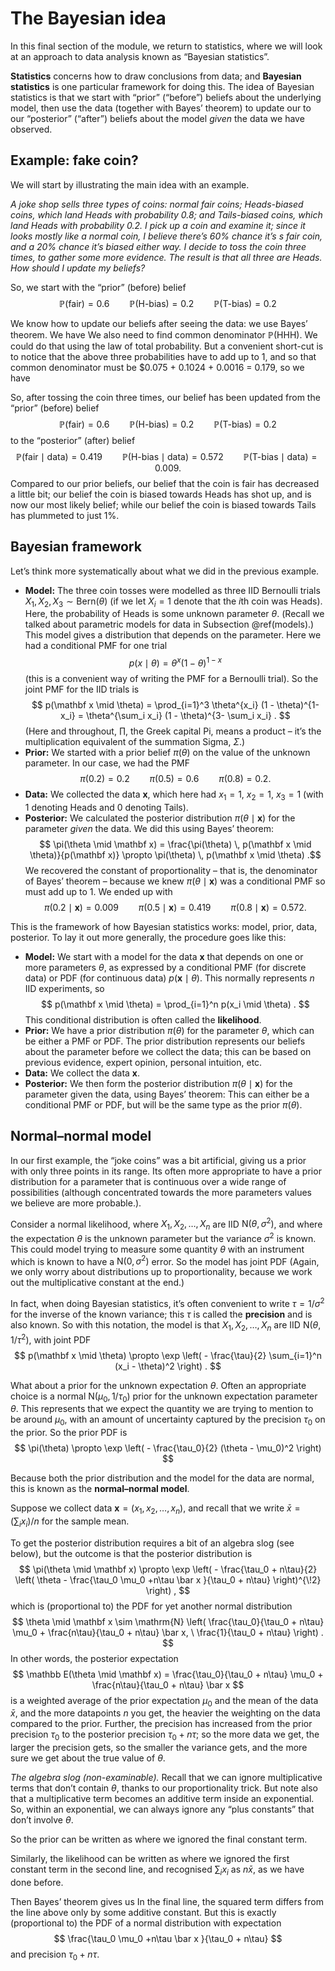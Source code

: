 # The Bayesian idea  {#L19-bayes-idea}

In this final section of the module, we return to statistics, where we will look at an approach to data analysis known as "Bayesian statistics".

**Statistics** concerns how to draw conclusions from data; and **Bayesian statistics** is one particular framework for doing this. The idea of Bayesian statistics is that we start with "prior" ("before") beliefs about the underlying model, then use the data (together with Bayes' theorem) to update our to our "posterior" ("after") beliefs about the model *given* the data we have observed.

## Example: fake coin?  {#fake-coin}

<!--
:::: {.videowrap}
::: {.videowrapper}
<iframe src="https://www.youtube.com/embed/BUZ_4DqHjIM"></iframe>
:::
::::
-->





We will start by illustrating the main idea with an example.

::: {.example}
*A joke shop sells three types of coins: normal fair coins; Heads-biased coins, which land Heads with probability 0.8; and Tails-biased coins, which land Heads with probability 0.2. I pick up a coin and examine it; since it looks mostly like a normal coin, I believe there's 60% chance it's s fair coin, and a 20% chance it's biased either way. I decide to toss the coin three times, to gather some more evidence. The result is that all three are Heads. How should I update my beliefs?*

So, we start with the "prior" (before) belief
$$ \mathbb P(\text{fair}) = 0.6 \qquad \mathbb P(\text{H-bias}) = 0.2 \qquad \mathbb P(\text{T-bias}) = 0.2 $$

We know how to update our beliefs after seeing the data: we use Bayes' theorem. We have
\begin{align*}
\mathbb P(\text{fair} \mid \text{HHH}) &= \frac{\mathbb P(\text{fair})\, \mathbb P(\text{HHH}\mid \text{fair})}{\mathbb P(\text{HHH})} = \frac{0.6 \times 0.5^3}{\mathbb P(\text{HHH})} = \frac{0.075}{\mathbb P(\text{HHH})} \\
\mathbb P(\text{H-bias} \mid \text{HHH}) &= \frac{\mathbb P(\text{H-bias})\, \mathbb P(\text{HHH}\mid \text{H-bias})}{\mathbb P(\text{HHH})} = \frac{0.2 \times 0.8^3}{\mathbb P(\text{HHH})} = \frac{0.1024}{\mathbb P(\text{HHH})} \\
\mathbb P(\text{T-bias} \mid \text{HHH}) &= \frac{\mathbb P(\text{H-bias})\, \mathbb P(\text{HHH}\mid \text{T-bias})}{\mathbb P(\text{HHH})} = \frac{0.2 \times 0.2^3}{\mathbb P(\text{HHH})} = \frac{0.0016}{\mathbb P(\text{HHH})}  .
\end{align*}
We also need to find common denominator $\mathbb P(\text{HHH})$. We could do that using the law of total probability. But a convenient short-cut is to notice that the above three probabilities have to add up to 1, and so that common denominator must be $0.075 + 0.1024 + 0.0016 = 0.179, so we have
\begin{align*}
  \mathbb P(\text{fair} \mid \text{data}) &= \frac{0.075}{0.179} = 0.419 \\
  \mathbb P(\text{H-bias}\mid \text{data}) &= \frac{0.1024}{0.179} = 0.572 \\
  \mathbb P(\text{T-bias}\mid \text{data}) &= \frac{0.0016}{0.179} = 0.009 .
\end{align*}

So, after tossing the coin three times, our belief has been updated from the "prior" (before) belief
$$ \mathbb P(\text{fair}) = 0.6 \qquad \mathbb P(\text{H-bias}) = 0.2 \qquad \mathbb P(\text{T-bias}) = 0.2 $$
to the "posterior" (after) belief
$$ \mathbb P(\text{fair} \mid \text{data}) = 0.419 \qquad \mathbb P(\text{H-bias}\mid \text{data}) = 0.572 \qquad \mathbb P(\text{T-bias}\mid \text{data}) = 0.009 . $$
Compared to our prior beliefs, our belief that the coin is fair has decreased a little bit; our belief the coin is biased towards Heads has shot up, and is now our most likely belief; while our belief the coin is biased towards Tails has plummeted to just 1%.
:::


## Bayesian framework  {#bayesian-framework}

<!--
:::: {.videowrap}
::: {.videowrapper}
<iframe src="https://www.youtube.com/embed/9moh0KYc6fE"></iframe>
:::
::::
-->


Let's think more systematically about what we did in the previous example.

* **Model:** The three coin tosses were modelled as three IID Bernoulli trials $X_1, X_2, X_3 \sim \text{Bern}(\theta)$ (if we let $X_i = 1$ denote that the $i$th coin was Heads). Here, the probability of Heads is some unknown parameter $\theta$. (Recall we talked about parametric models for data in Subsection \@ref(models).) This model gives a distribution that depends on the parameter. Here we had a conditional PMF for one trial
$$ p(x \mid \theta) = \theta^{x} (1 - \theta)^{1- x}  $$
(this is a convenient way of writing the PMF for a Bernoulli trial). So the joint PMF for the IID trials is
$$ p(\mathbf x \mid \theta) = \prod_{i=1}^3 \theta^{x_i} (1 - \theta)^{1- x_i} = \theta^{\sum_i x_i} (1 - \theta)^{3- \sum_i x_i} . $$
(Here and throughout, $\prod$, the Greek capital Pi, means a product -- it's the multiplication equivalent of the summation Sigma, $\Sigma$.)
* **Prior:** We started with a prior belief $\pi(\theta)$ on the value of the unknown parameter. In our case, we had the PMF
$$ \pi(0.2) = 0.2 \qquad \pi(0.5) = 0.6 \qquad \pi(0.8) = 0.2 . $$
* **Data:** We collected the data $\mathbf x$, which here had $x_1 = 1$, $x_2 = 1$, $x_3 = 1$ (with 1 denoting Heads and 0 denoting Tails).
* **Posterior:** We calculated the posterior distribution $\pi(\theta \mid \mathbf x)$ for the parameter *given* the data. We did this using Bayes' theorem:
$$ \pi(\theta \mid \mathbf x) = \frac{\pi(\theta) \, p(\mathbf x \mid \theta)}{p(\mathbf x)} \propto \pi(\theta) \, p(\mathbf x \mid \theta) .$$
We recovered the constant of proportionality -- that is, the denominator of Bayes' theorem -- because we knew $\pi(\theta \mid \mathbf x)$ was a conditional PMF so must add up to 1. We ended up with
$$ \pi(0.2 \mid \mathbf x) = 0.009 \qquad \pi(0.5 \mid \mathbf x) = 0.419 \qquad \pi(0.8 \mid \mathbf x) = 0.572 . $$

This is the framework of how Bayesian statistics works: model, prior, data, posterior. To lay it out more generally, the procedure goes like this:

::: {.thpart}
* **Model:** We start with a model for the data $\mathbf x$ that depends on one or more parameters $\theta$, as expressed by a conditional PMF (for discrete data) or PDF (for continuous data) $p(\mathbf x \mid \theta)$. This normally represents $n$ IID experiments, so
$$ p(\mathbf x \mid \theta) = \prod_{i=1}^n p(x_i \mid \theta) . $$
This conditional distribution is often called the **likelihood**.
* **Prior:** We have a prior distribution $\pi(\theta)$ for the parameter $\theta$, which can be either a PMF or PDF. The prior distribution represents our beliefs about the parameter before we collect the data; this can be based on previous evidence, expert opinion, personal intuition, etc.
* **Data:** We collect the data $\mathbf x$.
* **Posterior:** We then form the posterior distribution $\pi(\theta \mid \mathbf x)$ for the parameter given the data, using Bayes' theorem:
\begin{align*}
\pi(\theta \mid \mathbf x) &\propto \pi(\theta)\, p(\mathbf x \mid \theta) \\
\text{posterior} &\propto \text{prior} \times \text{likelihood} .
\end{align*}
This can either be a conditional PMF or PDF, but will be the same type as the prior $\pi(\theta)$.
:::

  




## Normal--normal model  {#normal-normal}

In our first example, the "joke coins" was a bit artificial, giving us a prior with only three points in its range. Its often more appropriate to have a prior distribution for a parameter that is continuous over a wide range of possibilities (although concentrated towards the more parameters values we believe are more probable.).

Consider a normal likelihood, where $X_1, X_2, \dots, X_n$ are IID $\text{N}(\theta, \sigma^2)$, and where the expectation $\theta$ is the unknown parameter but the variance $\sigma^2$ is known. This could model trying to measure some quantity $\theta$ with an instrument which is known to have a $\text{N}(0,\sigma^2)$ error. 
So the model has joint PDF
\begin{align*}
p(\mathbf x \mid \theta)
  &\propto \prod_{i=1}^n \exp \left(- \frac{(x_i - \theta)^2}{2\sigma^2}\right)
  &= \exp \left( - \frac{1}{2} \sum_{i=1}^n \frac{(x_i - \theta)^2}{\sigma^2} \right) \\
  &= \exp \left( - \frac{1}{2\sigma^2} \sum_{i=1}^n (x_i - \theta)^2 \right).
\end{align*}
(Again, we only worry about distributions up to proportionality, because we work out the multiplicative constant at the end.)

In fact, when doing Bayesian statistics, it's often convenient to write $\tau = 1/\sigma^2$ for the inverse of the known variance; this $\tau$ is called the **precision** and is also known. So with this notation, the model is that $X_1, X_2, \dots, X_n$ are IID $\text{N}(\theta, 1 / \tau^2)$, with joint PDF
$$ p(\mathbf x \mid \theta) \propto \exp \left( - \frac{\tau}{2} \sum_{i=1}^n (x_i - \theta)^2 \right) . $$

What about a prior for the unknown expectation $\theta$. Often an appropriate choice is a normal $\text{N}(\mu_0, 1/\tau_0)$ prior for the unknown expectation parameter $\theta$. This represents that we expect the quantity we are trying to mention to be around $\mu_0$, with an amount of uncertainty captured by the precision $\tau_0$ on the prior. So the prior PDF is 
$$ \pi(\theta) \propto \exp \left( - \frac{\tau_0}{2} (\theta - \mu_0)^2 \right) $$

Because both the prior distribution and the model for the data are normal, this is known as the **normal--normal model**.

Suppose we collect data $\mathbf x = (x_1, x_2, \dots, x_n)$, and recall that we write $\bar x = (\sum_i x_i)/n$ for the sample mean. 

To get the posterior distribution requires a bit of an algebra slog (see below), but the outcome is that the posterior distribution is 
$$ \pi(\theta \mid \mathbf x) \propto \exp \left( - \frac{\tau_0 + n\tau}{2} \left( \theta - \frac{\tau_0 \mu_0 +n\tau \bar x }{\tau_0 + n\tau} \right)^{\!2} \right) , $$
which is (proportional to) the PDF for yet another normal distribution
$$ \theta \mid \mathbf x \sim \mathrm{N} \left( \frac{\tau_0}{\tau_0 + n\tau} \mu_0 + \frac{n\tau}{\tau_0 + n\tau} \bar x, \ \frac{1}{\tau_0 + n\tau} \right)  . $$
In other words, the posterior expectation 
$$ \mathbb E(\theta \mid \mathbf x) = \frac{\tau_0}{\tau_0 + n\tau} \mu_0 + \frac{n\tau}{\tau_0 + n\tau} \bar x $$
is a weighted average of the prior expectation $\mu_0$ and the mean of the data $\bar x$, and the more datapoints $n$ you get, the heavier the weighting on the data compared to the prior. Further, the precision has increased from the prior precision $\tau_0$ to the posterior precision $\tau_0 + n\tau$; so the more data we get, the larger the precision gets, so the smaller the variance gets, and the more sure we get about the true value of $\theta$. 


::: {.thpart}
*The algebra slog (non-examinable).* 
Recall that we can ignore multiplicative terms that don't contain $\theta$, thanks to our proportionality trick. But note also that a multiplicative term becomes an additive term inside an exponential. So, within an exponential, we can always ignore any "plus constants" that don't involve $\theta$.

So the prior can be written as
\begin{align*}
\pi(\theta) &\propto \exp\left(-\frac{\tau_0}{2} (\theta - \mu_0)^2 \right) \\
  &= \exp\left(-\frac{\tau_0}{2}\theta^2 + \tau_0\mu_0\theta -  \frac{\tau_0}{2}\mu_0^2 \right) \\
  &\propto \exp\left(-\frac{\tau_0}{2}\theta^2 + \tau_0\mu_0\theta \right) ,
\end{align*}
where we ignored the final constant term.

Similarly, the likelihood can be written as
\begin{align*}
p(\mathbf x \mid \theta) &= \exp \left( - \frac{\tau}{2} \sum_{i=1}^n (x_i - \theta)^2 \right) \\
  &= \exp \left( - \frac{\tau}{2} \sum_{i=1}^n x_i^2 + \tau \theta \sum_{i=1}^n x_i - \frac{\tau}{2} n\theta^2 \right) \\
  &\propto \exp \left(n \tau \theta \bar x - \frac{\tau}{2} n\theta^2 \right) ,
\end{align*}
where we ignored the first constant term in the second line, and recognised $\sum_i x_i$ as $n\bar x$, as we have done before.

Then Bayes' theorem gives us
\begin{align*}
\pi(\mathbf x \mid \theta)
  &\propto \pi(\theta) \, p(\mathbf x \mid \theta) \\
  &\propto \exp\left(-\frac{\tau_0}{2}\theta^2 + \tau_0\mu_0\theta \right) \times \exp \left(n \tau \theta \bar x - \frac{\tau}{2} n\theta^2 \right) \\
  &= \exp\left(-\frac{\tau_0}{2}\theta^2 + \tau_0\mu_0\theta + n \tau \theta \bar x - \frac{\tau}{2} n\theta^2 \right) \\
  &= \exp \left( -\frac{\tau_0 + n\tau}{2} \theta^2 + (\tau_0\mu_0 + n\tau\bar x)\theta \right) \\
  &= \exp \left( -\left(\frac{\tau_0 + n\tau}{2}\right) \left(\theta^2 - 2 \frac{\tau_0\mu_0 + n\tau\bar x}{\tau_0 + n\tau}\theta \right) \right) \\
  &\propto \exp \left( - \tfrac{\tau_0 + n\tau}{2} \left( \theta - \frac{\tau_0 \mu_0 +n\tau \bar x }{\tau_0 + n\tau} \right)^{\!2} \right) .
\end{align*}
In the final line, the squared term differs from the line above only by some additive constant. But this is exactly (proportional to) the PDF of a normal distribution with expectation
$$ \frac{\tau_0 \mu_0 +n\tau \bar x }{\tau_0 + n\tau} $$
and precision $\tau_0 + n\tau$.
<!--

Before even getting to Bayes, let's remind ourselves from [Problem Sheet 4 Question B5](#P4-long) that
$$ \sum_{i=1}^n (x_i - \theta)^2 = \sum_{i=1}^n (x_i - \bar x)^2 + n(\theta - \bar x)^2 . $$
 Thus we get
\begin{align*}
 \exp \left( - \frac{\tau}{2} \sum_{i=1}^n  (x_i - \theta)^2 \right)
 &=  \exp \left( - \frac{\tau}{2} \sum_{i=1}^n (x_i - \bar x)^2 - n\tau(\theta - \bar x)^2 \right)\\
 &\propto \exp \left( -\frac{\tau}{2} n(\theta - \bar x)^2 \right) \\
 &= \exp \left( -\tfrac{1}{2} (n\tau\theta^2 - 2n\tau\bar x\theta + n\tau \bar{x}^2 ) \right) \\
 &\propto \exp \left( -\tfrac{1}{2} (n\tau\theta^2 - 2n\tau\bar x\theta) \right),
\end{align*}
where we indeed ignored the first constant terms in the first line and the last constant term in the third line.

Now we can invoke Bayes' theorem, and continue to ignore "plus constants", to get
\begin{align*}
\pi(\mathbf x \mid \theta)
  &\propto \pi(\theta) \, p(\mathbf x \mid \theta) \\
  &\propto \exp \left( -\tfrac{1}{2} \tau_0(\theta - \mu_0)^2  \right) \times \exp \left( -\tfrac{1}{2} (n\tau\theta^2 - 2n\tau\bar x\theta ) \right) \\
  &= \exp \left( -\tfrac{1}{2} (\tau_0(\theta - \mu_0)^2 + n\tau\theta^2 - 2n\tau\bar x\theta ) \right) \\
  &=\exp \left( - \tfrac{1}{2} (\tau_0\theta^2 - 2\tau_0\mu_0\theta + \tau_0 \mu_0^2 + n\tau\theta^2 - 2n\tau\bar x\theta)\right) \\
  &\propto \exp \left( - \tfrac{1}{2} \big( (\tau_0 + n\tau)\theta^2 - 2 (\tau_0 \mu_0 +n\tau \bar x )\theta \big)\right) \\
  &= \exp \left( - \tfrac{1}{2}(\tau_0 + n\tau) \left( \theta^2 - 2 \frac{\tau_0 \mu_0 +n\tau \bar x }{\tau_0 + n\tau} \theta \right)\right)  \\
  &\propto \exp \left( - \tfrac{1}{2}(\tau_0 + n\tau) \left( \theta - \frac{\tau_0 \mu_0 +n\tau \bar x }{\tau_0 + n\tau} \right)^{\!2} \right) . 
\end{align*}
This is (proportional to) the PDF for a normal distribution with expectation
$$ \frac{\tau_0 \mu_0 +n\tau \bar x }{\tau_0 + n\tau} $$
and precision $\tau_0 + n\tau$.
-->
:::


